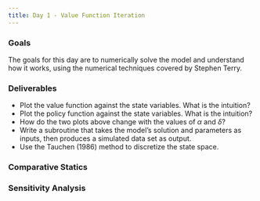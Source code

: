 ```yaml
---
title: Day 1 - Value Function Iteration
---
```


### Goals

The goals for this day are to numerically solve the model and understand how it works, using the numerical techniques covered by Stephen Terry. 


### Deliverables 

- Plot the value function against the state variables. What is the intuition? 
- Plot the policy function against the state variables. What is the intuition?
- How do the two plots above change with the values of $\alpha$ and $\delta$?
- Write a subroutine that takes the model's solution and parameters as inputs, then produces a simulated data set as output. 
- Use the Tauchen (1986) method to discretize the state space.
  
### Comparative Statics

### Sensitivity Analysis

